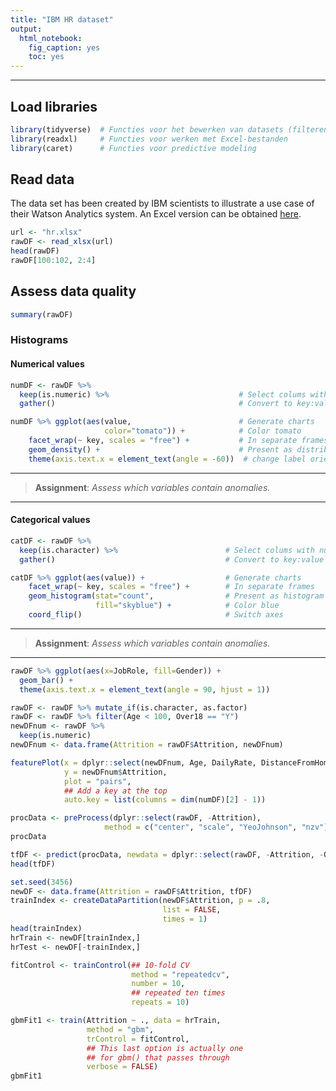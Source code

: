 ```yaml
---
title: "IBM HR dataset"
output: 
  html_notebook: 
    fig_caption: yes
    toc: yes
---
```

<hr>
## Load libraries

```r
library(tidyverse)  # Functies voor het bewerken van datasets (filteren, transformeren ...)
library(readxl)     # Functies voor werken met Excel-bestanden
library(caret)      # Functies voor predictive modeling
```

## Read data
The data set has been created by IBM scientists to illustrate a use case of their Watson Analytics system. An Excel version can be obtained [here](https://www.ibm.com/communities/analytics/watson-analytics-blog/hr-employee-attrition/).

```r
url <- "hr.xlsx"
rawDF <- read_xlsx(url)
head(rawDF)
rawDF[100:102, 2:4]
```

## Assess data quality

```r
summary(rawDF)
```

### Histograms

#### Numerical values
```r
numDF <- rawDF %>%
  keep(is.numeric) %>%                             # Select colums with numerical values
  gather()                                         # Convert to key:value format

numDF %>% ggplot(aes(value,                        # Generate charts
                     color="tomato")) +            # Color tomato
    facet_wrap(~ key, scales = "free") +           # In separate frames
    geom_density() +                               # Present as distribution
    theme(axis.text.x = element_text(angle = -60))  # change label orientation
```
<hr>
<blockquote><strong>Assignment</strong>:<em> Assess which variables contain anomalies.</em></blockquote>

<hr>

#### Categorical values

```r
catDF <- rawDF %>%
  keep(is.character) %>%                        # Select colums with numerical values
  gather()                                      # Convert to key:value format

catDF %>% ggplot(aes(value)) +                  # Generate charts
    facet_wrap(~ key, scales = "free") +        # In separate frames
    geom_histogram(stat="count",                # Present as histogram
                   fill="skyblue") +            # Color blue
    coord_flip()                                # Switch axes
```

<hr>
<blockquote><strong>Assignment</strong>:<em> Assess which variables contain anomalies.</em></blockquote>

<hr>

```r
rawDF %>% ggplot(aes(x=JobRole, fill=Gender)) +
  geom_bar() +
  theme(axis.text.x = element_text(angle = 90, hjust = 1))
```

```r
rawDF <- rawDF %>% mutate_if(is.character, as.factor)
rawDF <- rawDF %>% filter(Age < 100, Over18 == "Y")
newDFnum <- rawDF %>%
  keep(is.numeric)
newDFnum <- data.frame(Attrition = rawDF$Attrition, newDFnum)

featurePlot(x = dplyr::select(newDFnum, Age, DailyRate, DistanceFromHome, HourlyRate, MonthlyIncome, MonthlyRate, NumCompaniesWorked, PercentSalaryHike, TotalWorkingYears),
            y = newDFnum$Attrition,
            plot = "pairs",
            ## Add a key at the top
            auto.key = list(columns = dim(numDF)[2] - 1))
```

```r
procData <- preProcess(dplyr::select(rawDF, -Attrition),
                     method = c("center", "scale", "YeoJohnson", "nzv"))
procData
```

```r
tfDF <- predict(procData, newdata = dplyr::select(rawDF, -Attrition, -Over18))
head(tfDF)
```

```r
set.seed(3456)
newDF <- data.frame(Attrition = rawDF$Attrition, tfDF)
trainIndex <- createDataPartition(newDF$Attrition, p = .8, 
                                  list = FALSE, 
                                  times = 1)
head(trainIndex)
hrTrain <- newDF[trainIndex,]
hrTest <- newDF[-trainIndex,]
```

```r
fitControl <- trainControl(## 10-fold CV
                           method = "repeatedcv",
                           number = 10,
                           ## repeated ten times
                           repeats = 10)
```


```r
gbmFit1 <- train(Attrition ~ ., data = hrTrain, 
                 method = "gbm", 
                 trControl = fitControl,
                 ## This last option is actually one
                 ## for gbm() that passes through
                 verbose = FALSE)
gbmFit1
```

